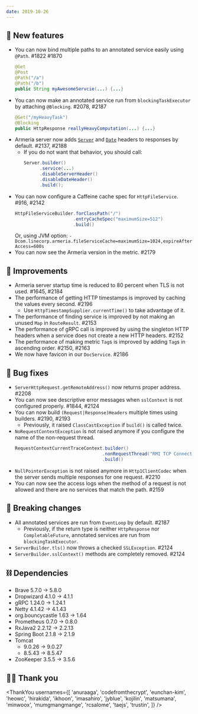 ```yaml
---
date: 2019-10-26
---
```


## 🥳 New features

- You can now bind multiple paths to an annotated service easily using `@Path`. #1822 #1870
  ```java
  @Get
  @Post
  @Path("/a")
  @Path("/b")
  public String myAwesomeServcie(...) {...}
  ```
- You can now make an annotated service run from `blockingTaskExecutor` by attaching `@Blocking`. #2078, #2187
  ```java
  @Get("/myHeavyTask")
  @Blocking
  public HttpResponse reallyHeavyComputation(...) {...}
  ```
- Armeria server now adds [`Server`](https://datatracker.ietf.org/doc/html/rfc7231#section-7-4-2) and
  [`Date`](https://datatracker.ietf.org/doc/html/rfc7231#section-7-1-1-2) headers to responses by default.
  #2137, #2188
  - If you do not want that behavior, you should call:
    ```java
    Server.builder()
          .service(...)
          .disableServerHeader()
          .disableDateHeader()
          .build();
    ```
- You can now configure a Caffeine cache spec for `HttpFileService`. #916, #2142
  ```java
  HttpFileServiceBuilder.forClassPath("/")
                        .entryCacheSpec("maximumSize=512")
                        .build()
  ```
  Or, using JVM option:
  `-Dcom.linecorp.armeria.fileServiceCache=maximumSize=1024,expireAfterAccess=600s`
- You can now see the Armeria version in the metric. #2179

## 💪 Improvements

- Armeria server startup time is reduced to 80 percent when TLS is not used. #1645, #2184
- The performance of getting HTTP timestamps is improved by caching the values every second. #2196
  - Use `HttpTimestampSupplier.currentTime()` to take advantage of it.
- The performance of finding service is improved by not making an unused `Map` in `RouteResult`. #2153
- The performance of gRPC call is improved by using the singleton HTTP headers when a service does not create a new HTTP headers. #2152
- The performance of making metric `Tag`s is improved by adding `Tag`s in ascending order. #2150, #2163
- We now have favicon in our `DocService`. #2186

## 👻 Bug fixes

- `ServerHttpRequest.getRemoteAddress()` now returns proper address. #2208
- You can now see descriptive error messages when `sslContext` is not configured properly. #1844, #2124
- You can now build `(Request|Response)Headers` multiple times using builders. #2190, #2193
  - Previously, it raised `ClassCastException` if `build()` is called twice.
- `NoRequestContextException` is not raised anymore if you configure the name of the non-request thread.
  ```java
  RequestContextCurrentTraceContext.builder()
                                   .nonRequestThread("RMI TCP Connection")
                                   .build()
  ```
- `NullPointerException` is not raised anymore in `Http1ClientCodec` when the server sends multiple responses for one request. #2210
- You can now see the access logs when the method of a request is not allowed and there are no services that match the path. #2159

## 🚫 Breaking changes

- All annotated services are run from `EventLoop` by default. #2187
  - Previously, if the return type is neither `HttpResponse` nor `CompletableFuture`, annotated services are run from `blockingTaskExecutor`.
- `ServerBuilder.tls()` now throws a checked `SSLException`. #2124
- `ServerBuilder.sslContext()` methods are completely removed. #2124

## ⛓ Dependencies

- Brave 5.7.0 -> 5.8.0
- Dropwizard 4.1.0 -> 4.1.1
- gRPC 1.24.0 -> 1.24.1
- Netty 4.1.42 -> 4.1.43
- org.bouncycastle 1.63 -> 1.64
- Prometheus 0.7.0 -> 0.8.0
- RxJava2 2.2.12 -> 2.2.13
- Spring Boot 2.1.8 -> 2.1.9
- Tomcat
  - 9.0.26 -> 9.0.27
  - 8.5.43 -> 8.5.47
- ZooKeeper 3.5.5 -> 3.5.6

## 🙇‍♂️ Thank you

<ThankYou
  usernames={[
    'anuraaga',
    'codefromthecrypt',
    'eunchan-kim',
    'heowc',
    'hirakida',
    'ikhoon',
    'imasahiro',
    'jyblue',
    'kojilin',
    'matsumana',
    'minwoox',
    'mumgmangmange',
    'rcsalome',
    'taejs',
    'trustin',
  ]}
/>
